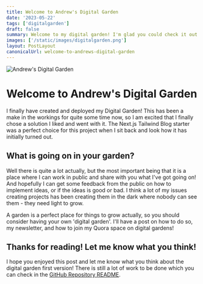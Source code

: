 ```yaml
---
title: Welcome to Andrew's Digital Garden
date: '2023-05-22'
tags: ['digitalgarden']
draft: false
summary: Welcome to my digital garden! I'm glad you could check it out - read more below.
images: ['/static/images/digitalgarden.png']
layout: PostLayout
canonicalUrl: welcome-to-andrews-digital-garden
---
```


![Andrew's Digital Garden](/static/images/digitalgarden.png)

# Welcome to Andrew's Digital Garden

I finally have created and deployed my Digital Garden! This has been a make in the workings for quite some time now, so I am excited that I finally chose a solution I liked and went with it. The Next.js Tailwind Blog starter was a perfect choice for this project when I sit back and look how it has initially turned out.

## What is going on in your garden?

Well there is quite a lot actually, but the most important being that it is a place where I can work in public and share with you what I've got going on! And hopefully I can get some feedback from the public on how to implement ideas, or if the ideas is good or bad. I think a lot of my issues creating projects has been creating them in the dark where nobody can see them - they need light to grow.

A garden is a perfect place for things to grow actually, so you should consider having your own 'digital garden'. I'll have a post on how to do so, my newsletter, and how to join my Quora space on digital gardens!

## Thanks for reading! Let me know what you think!

I hope you enjoyed this post and let me know what you think about the digital garden first version! There is still a lot of work to be done which you can check in the [GitHub Repository README](https://github.com/geauxweisbeck4/geauxweisbeck4-next).
